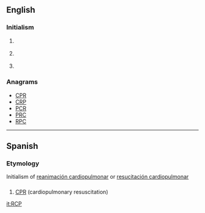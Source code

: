 ==English==
{{wikipedia}}

===Initialism===
{{en-initialism}}

# {{context|mechanical engineering|lang=en}} {{initialism of|w:Reinforced Concrete Pipe|Reinforced Concrete Pipe|lang=en}}
# {{context|politics|lang=en}} {{initialism of|w:Revolutionary Communist Party|Revolutionary Communist Party|lang=en}}
# {{context|software|lang=en}} {{initialism of|w:Rich Client Platform|Rich Client Platform|lang=en}}

===Anagrams===
* [[CPR#English|CPR]] 
* [[CRP#English|CRP]]
* [[PCR#English|PCR]]
* [[PRC#English|PRC]]
* [[RPC#English|RPC]]

----
==Spanish==

===Etymology===
Initialism of [[reanimación cardiopulmonar]] or [[resucitación cardiopulmonar]]


==={{initialism-old|es}}===
{{head|es}}

# [[CPR]] (cardiopulmonary resuscitation)

[[it:RCP]]